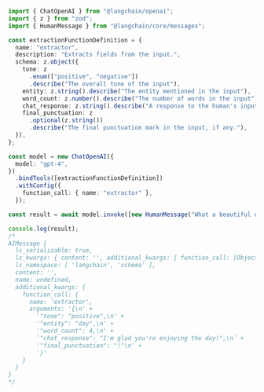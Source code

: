 ```typescript
import { ChatOpenAI } from "@langchain/openai";
import { z } from "zod";
import { HumanMessage } from "@langchain/core/messages";

const extractionFunctionDefinition = {
  name: "extractor",
  description: "Extracts fields from the input.",
  schema: z.object({
    tone: z
      .enum(["positive", "negative"])
      .describe("The overall tone of the input"),
    entity: z.string().describe("The entity mentioned in the input"),
    word_count: z.number().describe("The number of words in the input"),
    chat_response: z.string().describe("A response to the human's input"),
    final_punctuation: z
      .optional(z.string())
      .describe("The final punctuation mark in the input, if any."),
  }),
};

const model = new ChatOpenAI({
  model: "gpt-4",
})
  .bindTools([extractionFunctionDefinition])
  .withConfig({
    function_call: { name: "extractor" },
  });

const result = await model.invoke([new HumanMessage("What a beautiful day!")]);

console.log(result);
/*
AIMessage {
  lc_serializable: true,
  lc_kwargs: { content: '', additional_kwargs: { function_call: [Object] } },
  lc_namespace: [ 'langchain', 'schema' ],
  content: '',
  name: undefined,
  additional_kwargs: {
    function_call: {
      name: 'extractor',
      arguments: '{\n' +
        '"tone": "positive",\n' +
        '"entity": "day",\n' +
        '"word_count": 4,\n' +
        `"chat_response": "I'm glad you're enjoying the day!",\n` +
        '"final_punctuation": "!"\n' +
        '}'
    }
  }
}
*/
```